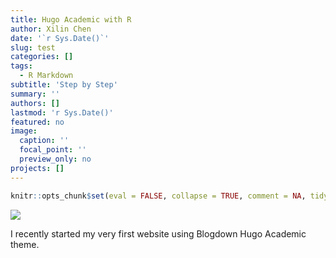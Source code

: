 ```yaml
---
title: Hugo Academic with R 
author: Xilin Chen
date: '`r Sys.Date()`'
slug: test
categories: []
tags:
  - R Markdown
subtitle: 'Step by Step'
summary: ''
authors: []
lastmod: 'r Sys.Date()'
featured: no
image:
  caption: ''
  focal_point: ''
  preview_only: no
projects: []
---
```


```r
knitr::opts_chunk$set(eval = FALSE, collapse = TRUE, comment = NA, tidy = FALSE)
```

![](/featured.jpg)

I recently started my very first website using Blogdown Hugo Academic theme.